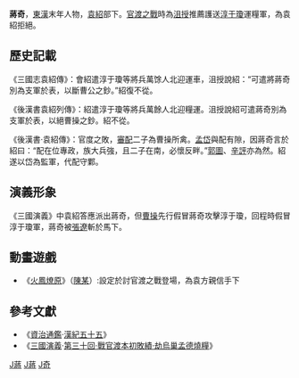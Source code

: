 '''蔣奇'''，[[東漢|東漢]]末年人物，[[袁紹|袁紹]]部下。[[官渡之戰|官渡之戰]]時為[[沮授|沮授]]推薦護送[[淳于瓊|淳于瓊]]運糧軍，為袁紹拒絕。

==歷史記載==
《三國志袁紹傳》：會紹遣淳于瓊等將兵萬馀人北迎運車，沮授說紹：“可遣將蔣奇別為支軍於表，以斷曹公之鈔。”紹復不從。

《後漢書袁紹列傳》：紹遣淳于瓊等將兵萬餘人北迎糧運。沮授說紹可遣蔣奇別為支軍於表，以絕曹操之鈔。紹不從。　

《後漢書·袁紹傳》：官度之敗，[[審配|審配]]二子為曹操所禽。[[孟岱|孟岱]]與配有隙，因蔣奇言於紹曰：“配在位專政，族大兵強，且二子在南，必懷反畔。”[[郭圖|郭圖]]、[[辛評|辛評]]亦為然。紹遂以岱為監軍，代配守鄴。

==演義形象==
《三國演義》中袁紹答應派出蔣奇，但[[曹操|曹操]]先行假冒蔣奇攻擊淳于瓊，回程時假冒淳于瓊軍，蔣奇被[[張遼|張遼]]斬於馬下。

== 動畫遊戲 ==
* 《[[火鳳燎原|火鳳燎原]]》（[[陳某|陳某]]）:設定於討官渡之戰登場，為袁方親信手下

==參考文獻==
* 《[[資治通鑑|資治通鑑]]·[[s:資治通鑑/卷063|漢紀五十五]]》
* 《[[三國演義|三國演義]]·[[s:三國演義/第030回|第三十回·戰官渡本初敗績·劫烏巢孟德燒糧]]》

[[Category:東漢軍事人物|J蔣]]
[[Category:三國軍事人物|J蔣]]
[[Category:蔣姓|J奇]]